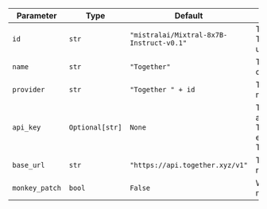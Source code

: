 | Parameter      | Type            | Default                                  | Description                                                                                       |
| -------------- | --------------- | ---------------------------------------- | ------------------------------------------------------------------------------------------------- |
| `id`           | `str`           | `"mistralai/Mixtral-8x7B-Instruct-v0.1"` | The id of the Together model to use.                                                              |
| `name`         | `str`           | `"Together"`                             | The name of this chat model instance.                                                             |
| `provider`     | `str`           | `"Together " + id`                       | The provider of the model.                                                                        |
| `api_key`      | `Optional[str]` | `None`                                   | The API key to authorize requests to Together. Defaults to environment variable TOGETHER_API_KEY. |
| `base_url`     | `str`           | `"https://api.together.xyz/v1"`          | The base URL for API requests.                                                                    |
| `monkey_patch` | `bool`          | `False`                                  | Whether to apply monkey patching.                                                                 |
